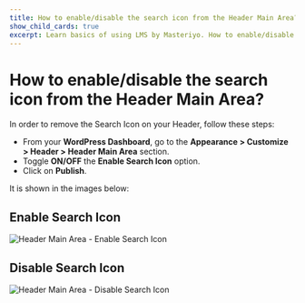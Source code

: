 ---
title: How to enable/disable the search icon from the Header Main Area?
show_child_cards: true
excerpt: Learn basics of using LMS by Masteriyo. How to enable/disable the search icon from the Header Main Area.
---

# How to enable/disable the search icon from the Header Main Area?

In order to remove the Search Icon on your Header, follow these steps:

- From your **WordPress Dashboard**, go to the **Appearance > Customize > Header > Header Main Area** section.
- Toggle **ON/OFF** the **Enable Search Icon** option.
- Click on **Publish**.

It is shown in the images below:

## Enable Search Icon

![Header Main Area - Enable Search Icon](https://user-images.githubusercontent.com/109593521/183475584-65909a9c-f4e8-483a-aae5-7a814c5b4d77.png)


## Disable Search Icon

![Header Main Area - Disable Search Icon](https://user-images.githubusercontent.com/109593521/183475927-57554efd-9791-40f3-8710-3a8f332b18ee.png)
